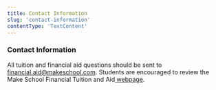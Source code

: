```yaml
---
title: Contact Information
slug: 'contact-information'
contentType: 'TextContent'
---
```


### Contact Information

All tuition and financial aid questions should be sent to
[financial.aid@makeschool.com](mailto:financial.aid@makeschool.com). Students are encouraged to
review the Make School Financial Tuition and
Aid[ webpage](https://www.makeschool.com/computer-science-degree/tuition-and-aid).
